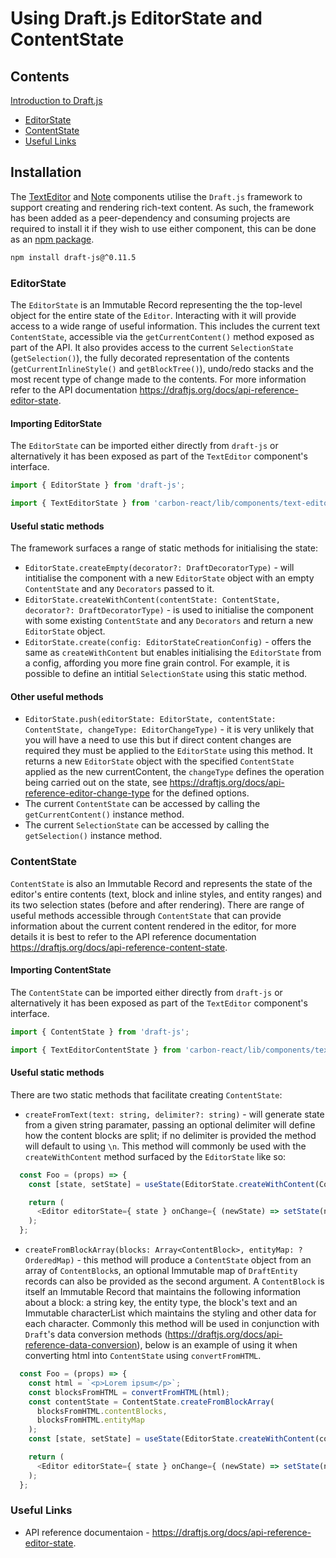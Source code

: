 
<Meta
  title="Documentation/Using DraftJS"
/>

# Using Draft.js EditorState and ContentState

## Contents
[Introduction to Draft.js](#installation)

* [EditorState](#editorstate)
* [ContentState](#contentstate)
* [Useful Links](#useful-links)

## Installation
The [TextEditor](https://carbon.sage.com/?path=/docs/text-editor--default) and 
[Note](https://carbon.sage.com/?path=/docs/note--default) components utilise the `Draft.js` framework to 
support creating and rendering rich-text content. As such, the framework has been added as a peer-dependency and 
consuming projects are required to install it if they wish to use either component, this can be done as an 
[npm package](https://www.npmjs.com/package/draft-js).

```sh
npm install draft-js@^0.11.5
```

### EditorState
The `EditorState` is an Immutable Record representing the the top-level object for the entire state of the `Editor`. 
Interacting with it will provide access to a wide range of useful information. This includes the current text
`ContentState`, accessible via the `getCurrentContent()` method exposed as part of the API. It also provides access to 
the current `SelectionState` (`getSelection()`), the fully decorated representation of the contents 
(`getCurrentInlineStyle()` and `getBlockTree()`), undo/redo stacks and the most recent type of change made to the 
contents. For more information refer to the API documentation https://draftjs.org/docs/api-reference-editor-state.

#### Importing EditorState
The `EditorState` can be imported either directly from `draft-js` or alternatively it has been exposed as part of the 
`TextEditor` component's interface.

```js
import { EditorState } from 'draft-js';
```
```js
import { TextEditorState } from 'carbon-react/lib/components/text-editor';
```

#### Useful static methods
The framework surfaces a range of static methods for initialising the state: 
* `EditorState.createEmpty(decorator?: DraftDecoratorType)` - will intitialise the component with a new `EditorState` 
object with an empty `ContentState` and any `Decorators` passed to it.
* `EditorState.createWithContent(contentState: ContentState, decorator?: DraftDecoratorType)` - is used to initialise 
the component with some existing `ContentState` and any `Decorators` and return a new `EditorState` object.
* `EditorState.create(config: EditorStateCreationConfig)` - offers the same as `createWithContent` but enables 
initialising the `EditorState` from a config, affording you more fine grain control. For example, it is possible to 
define an intitial `SelectionState` using this static method.

#### Other useful methods
* `EditorState.push(editorState: EditorState, contentState: ContentState, changeType: EditorChangeType)` - it is very
unlikely that you will have a need to use this but if direct content changes are required they must be applied to the 
`EditorState` using this method. It returns a new `EditorState` object with the specified `ContentState` applied as the 
new currentContent, the `changeType` defines the operation being carried out on the state, see 
https://draftjs.org/docs/api-reference-editor-change-type for the defined options.
* The current `ContentState` can be accessed by calling the `getCurrentContent()` instance method.
* The current `SelectionState` can be accessed by calling the `getSelection()` instance method.

### ContentState
`ContentState` is also an Immutable Record and represents the state of the editor's entire contents (text, block and 
inline styles, and entity ranges) and its two selection states (before and after rendering). There are range of useful 
methods accessible through `ContentState` that can provide information about the current content rendered in the editor, 
for more details it is best to refer to the API reference documentation 
https://draftjs.org/docs/api-reference-content-state.

#### Importing ContentState
The `ContentState` can be imported either directly from `draft-js` or alternatively it has been exposed as part of the 
`TextEditor` component's interface.

```js
import { ContentState } from 'draft-js';
```
```js
import { TextEditorContentState } from 'carbon-react/lib/components/text-editor';
```

#### Useful static methods
There are two static methods that facilitate creating `ContentState`:
* `createFromText(text: string, delimiter?: string)` - will generate state from a given string paramater, passing an 
optional delimiter will define how the content blocks are split; if no delimiter is provided the method will default to 
using `\n`. This method will commonly be used with the `createWithContent` method surfaced by the `EditorState` like so:
```js
  const Foo = (props) => {
    const [state, setState] = useState(EditorState.createWithContent(ContentState.createFromText('text content')));

    return (
      <Editor editorState={ state } onChange={ (newState) => setState(newState)} />
    );
  };
```
* `createFromBlockArray(blocks: Array<ContentBlock>, entityMap: ?OrderedMap)` - this method will produce a 
`ContentState` object from an array of `ContentBlock`s, an optional Immutable map of `DraftEntity` records can also be 
provided as the second argument. A `ContentBlock` is itself an Immutable Record that maintains the following 
information about a block: a string key, the entity type, the block's text and an Immutable characterList which 
maintains the styling and other data for each character. Commonly this method will be used in conjunction with `Draft`'s 
data conversion methods (https://draftjs.org/docs/api-reference-data-conversion), below is an example of using it when 
converting html into `ContentState` using `convertFromHTML`.
```js
  const Foo = (props) => {
    const html = `<p>Lorem ipsum</p>`;
    const blocksFromHTML = convertFromHTML(html);
    const contentState = ContentState.createFromBlockArray(
      blocksFromHTML.contentBlocks,
      blocksFromHTML.entityMap
    );
    const [state, setState] = useState(EditorState.createWithContent(contentState);

    return (
      <Editor editorState={ state } onChange={ (newState) => setState(newState)} />
    );
  };
```

### Useful Links
* API reference documentaion - https://draftjs.org/docs/api-reference-editor-state.
